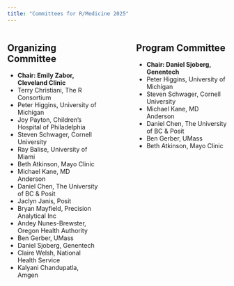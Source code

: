```yaml
---
title: "Committees for R/Medicine 2025"
---
```


:::::: columns
::: {.column width="45%"}
## Organizing Committee

-   **Chair: Emily Zabor, Cleveland Clinic**
-   Terry Christiani, The R Consortium
-   Peter Higgins, University of Michigan
-   Joy Payton, Children's Hospital of Philadelphia
-   Steven Schwager, Cornell University
-   Ray Balise, University of Miami
-   Beth Atkinson, Mayo Clinic
-   Michael Kane, MD Anderson
-   Daniel Chen, The University of BC & Posit
-   Jaclyn Janis, Posit
-   Bryan Mayfield, Precision Analytical Inc
-   Andey Nunes-Brewster, Oregon Health Authority
-   Ben Gerber, UMass
-   Daniel Sjoberg, Genentech
-   Claire Welsh, National Health Service
-   Kalyani Chandupatla, Amgen
:::

::: {.column width="10%"}
<!-- empty column to create gap -->
:::

::: {.column width="45%"}
## Program Committee

-   **Chair: Daniel Sjoberg, Genentech**
-   Peter Higgins, University of Michigan
-   Steven Schwager, Cornell University
-   Michael Kane, MD Anderson
-   Daniel Chen, The University of BC & Posit
-   Ben Gerber, UMass
-   Beth Atkinson, Mayo Clinic
:::
::::::
